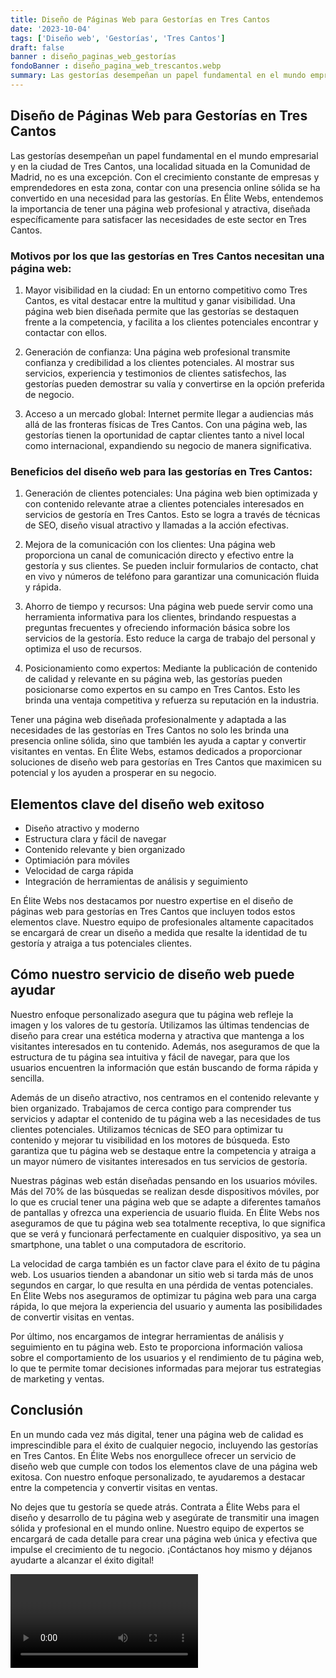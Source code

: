 ```yaml
---
title: Diseño de Páginas Web para Gestorías en Tres Cantos
date: '2023-10-04'
tags: ['Diseño web', 'Gestorías', 'Tres Cantos']
draft: false
banner : diseño_paginas_web_gestorías
fondoBanner : diseño_pagina_web_trescantos.webp
summary: Las gestorías desempeñan un papel fundamental en el mundo empresarial y en la ciudad de Tres Cantos, una localidad situada en la Comunidad de Madrid, no es una excepción. Con el crecimiento constante de empresas y emprendedores en esta zona, contar con una presencia online sólida se ha convertido en una necesidad para las gestorías. En Élite Webs, entendemos la importancia de tener una página web profesional y atractiva, diseñada específicamente para satisfacer las necesidades de este sector en Tres Cantos.
---
```


## Diseño de Páginas Web para Gestorías en Tres Cantos

Las gestorías desempeñan un papel fundamental en el mundo empresarial y en la ciudad de Tres Cantos, una localidad situada en la Comunidad de Madrid, no es una excepción. Con el crecimiento constante de empresas y emprendedores en esta zona, contar con una presencia online sólida se ha convertido en una necesidad para las gestorías. En Élite Webs, entendemos la importancia de tener una página web profesional y atractiva, diseñada específicamente para satisfacer las necesidades de este sector en Tres Cantos.

### Motivos por los que las gestorías en Tres Cantos necesitan una página web:

1. Mayor visibilidad en la ciudad: En un entorno competitivo como Tres Cantos, es vital destacar entre la multitud y ganar visibilidad. Una página web bien diseñada permite que las gestorías se destaquen frente a la competencia, y facilita a los clientes potenciales encontrar y contactar con ellos.

2. Generación de confianza: Una página web profesional transmite confianza y credibilidad a los clientes potenciales. Al mostrar sus servicios, experiencia y testimonios de clientes satisfechos, las gestorías pueden demostrar su valía y convertirse en la opción preferida de negocio.

3. Acceso a un mercado global: Internet permite llegar a audiencias más allá de las fronteras físicas de Tres Cantos. Con una página web, las gestorías tienen la oportunidad de captar clientes tanto a nivel local como internacional, expandiendo su negocio de manera significativa.

### Beneficios del diseño web para las gestorías en Tres Cantos:

1. Generación de clientes potenciales: Una página web bien optimizada y con contenido relevante atrae a clientes potenciales interesados en servicios de gestoría en Tres Cantos. Esto se logra a través de técnicas de SEO, diseño visual atractivo y llamadas a la acción efectivas.

2. Mejora de la comunicación con los clientes: Una página web proporciona un canal de comunicación directo y efectivo entre la gestoría y sus clientes. Se pueden incluir formularios de contacto, chat en vivo y números de teléfono para garantizar una comunicación fluida y rápida.

3. Ahorro de tiempo y recursos: Una página web puede servir como una herramienta informativa para los clientes, brindando respuestas a preguntas frecuentes y ofreciendo información básica sobre los servicios de la gestoría. Esto reduce la carga de trabajo del personal y optimiza el uso de recursos.

4. Posicionamiento como expertos: Mediante la publicación de contenido de calidad y relevante en su página web, las gestorías pueden posicionarse como expertos en su campo en Tres Cantos. Esto les brinda una ventaja competitiva y refuerza su reputación en la industria.

Tener una página web diseñada profesionalmente y adaptada a las necesidades de las gestorías en Tres Cantos no solo les brinda una presencia online sólida, sino que también les ayuda a captar y convertir visitantes en ventas. En Élite Webs, estamos dedicados a proporcionar soluciones de diseño web para gestorías en Tres Cantos que maximicen su potencial y los ayuden a prosperar en su negocio.

<GifSeo />

<Cta />

## Elementos clave del diseño web exitoso

- Diseño atractivo y moderno
- Estructura clara y fácil de navegar
- Contenido relevante y bien organizado
- Optimiación para móviles
- Velocidad de carga rápida
- Integración de herramientas de análisis y seguimiento

En Élite Webs nos destacamos por nuestro expertise en el diseño de páginas web para gestorías en Tres Cantos que incluyen todos estos elementos clave. Nuestro equipo de profesionales altamente capacitados se encargará de crear un diseño a medida que resalte la identidad de tu gestoría y atraiga a tus potenciales clientes.

## Cómo nuestro servicio de diseño web puede ayudar

Nuestro enfoque personalizado asegura que tu página web refleje la imagen y los valores de tu gestoría. Utilizamos las últimas tendencias de diseño para crear una estética moderna y atractiva que mantenga a los visitantes interesados en tu contenido. Además, nos aseguramos de que la estructura de tu página sea intuitiva y fácil de navegar, para que los usuarios encuentren la información que están buscando de forma rápida y sencilla.

Además de un diseño atractivo, nos centramos en el contenido relevante y bien organizado. Trabajamos de cerca contigo para comprender tus servicios y adaptar el contenido de tu página web a las necesidades de tus clientes potenciales. Utilizamos técnicas de SEO para optimizar tu contenido y mejorar tu visibilidad en los motores de búsqueda. Esto garantiza que tu página web se destaque entre la competencia y atraiga a un mayor número de visitantes interesados en tus servicios de gestoría.

Nuestras páginas web están diseñadas pensando en los usuarios móviles. Más del 70% de las búsquedas se realizan desde dispositivos móviles, por lo que es crucial tener una página web que se adapte a diferentes tamaños de pantallas y ofrezca una experiencia de usuario fluida. En Élite Webs nos aseguramos de que tu página web sea totalmente receptiva, lo que significa que se verá y funcionará perfectamente en cualquier dispositivo, ya sea un smartphone, una tablet o una computadora de escritorio.

La velocidad de carga también es un factor clave para el éxito de tu página web. Los usuarios tienden a abandonar un sitio web si tarda más de unos segundos en cargar, lo que resulta en una pérdida de ventas potenciales. En Élite Webs nos aseguramos de optimizar tu página web para una carga rápida, lo que mejora la experiencia del usuario y aumenta las posibilidades de convertir visitas en ventas.

Por último, nos encargamos de integrar herramientas de análisis y seguimiento en tu página web. Esto te proporciona información valiosa sobre el comportamiento de los usuarios y el rendimiento de tu página web, lo que te permite tomar decisiones informadas para mejorar tus estrategias de marketing y ventas.

## Conclusión

En un mundo cada vez más digital, tener una página web de calidad es imprescindible para el éxito de cualquier negocio, incluyendo las gestorías en Tres Cantos. En Élite Webs nos enorgullece ofrecer un servicio de diseño web que cumple con todos los elementos clave de una página web exitosa. Con nuestro enfoque personalizado, te ayudaremos a destacar entre la competencia y convertir visitas en ventas.

No dejes que tu gestoría se quede atrás. Contrata a Élite Webs para el diseño y desarrollo de tu página web y asegúrate de transmitir una imagen sólida y profesional en el mundo online. Nuestro equipo de expertos se encargará de cada detalle para crear una página web única y efectiva que impulse el crecimiento de tu negocio. ¡Contáctanos hoy mismo y déjanos ayudarte a alcanzar el éxito digital!

<Video />

<CtaBot job='Gestorías' city='Tres Cantos'/>

<Gmaps query='Tres Cantos+españa+maps' />
